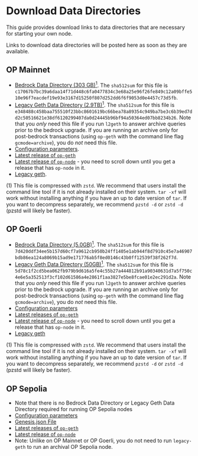 
# Download Data Directories

This guide provides download links to data directories that are necessary for starting your own node.

<Callout> 
Links to download data directories will be posted here as soon as they are available.
</Callout>

## OP Mainnet

- [Bedrock Data Directory (303 GB)<sup>1</sup>](https://datadirs.optimism.io/mainnet-bedrock.tar.zst). 
  The `sha512sum` for this file is `c17067b7bc39a6daa14f71d448c6fa0477834c3e68a25e96f26fe849c12a09bffe510e96f7eacdef19e93e3167d15250f807d252dd6f6f9053d0e4457c73d5fb`.
- [Legacy Geth Data Directory (2.9TB)<sup>1</sup>](https://datadirs.optimism.io/mainnet-legacy-archival.tar.zst).
  The `sha512sum` for this file is `e348488c458baa755510f23bbc8601619bc66bea78a89354c949ba7be3c6b39ed7dd2c50516621e38df6120299407da0d24445b96bf94a50364ed07bb8234b26`.
  Note that you *only* need this file if you run `l2geth` to answer archive queries prior to the bedrock upgrade. 
  If you are running an archive only for post-bedrock transactions (using `op-geth` with the command line flag `gcmode=archive`), you do *not* need this file.
- [Configuration parameters](https://github.com/ethereum-optimism/optimism/blob/develop/packages/contracts-bedrock/deploy-config/mainnet.json).
- [Latest release of `op-geth`](https://github.com/ethereum-optimism/op-geth/releases/latest)
- [Latest release of `op-node`](https://github.com/ethereum-optimism/optimism/releases/) - you need to scroll down until you get a release that has `op-node` in it.
- [Legacy geth](https://hub.docker.com/layers/ethereumoptimism/l2geth/0.5.31/images/sha256-5577036dc36d167d11f5ac49b91cc0a3d835574928a9563783c2e70309e5eb28?context=explore).
  

(1) This file is compressed with `zstd`. 
We recommend that users install the command line tool if it is not already installed on their system. 
`tar -xf` will work without installing anything if you have an up to date version of `tar`. 
If you want to decompress separately, we recommend `pzstd -d`  or `zstd -d` (pzstd will likely be faster).

## OP Goerli

- [Bedrock Data Directory (5.0GB)<sup>1</sup>](https://datadirs.optimism.io/goerli-bedrock.tar.zst).
  The `sha512sum` for this file is `7d420ddf34ee5b157d60cf7a9612cb950b24ff1405e1ab944f8d7910c45e7a46907bdb86ea124a8069b15ad9e171776ab5f8ed0146c43b0ff12539f38f262f7d`.
- [Legacy Geth Data Directory (50GB)<sup>1</sup>](https://datadirs.optimism.io/goerli-legacy-archival.tar.zst).
  The `sha512sum` for this file is `5d78c1f2cd5bea062fb979b9d616a5fe4c55b27a444812b91a90340631d7a5f750c4e6e5a352513f3cf102d61586a4e2861f1aa3827e5be8fcae01e2ec291d2a`.
  Note that you *only* need this file if you run `l2geth` to answer archive queries prior to the bedrock upgrade. 
  If you are running an archive only for post-bedrock transactions (using `op-geth` with the command line flag `gcmode=archive`), you do *not* need this file.
- [Configuration parameters](https://github.com/ethereum-optimism/optimism/blob/develop/packages/contracts-bedrock/deploy-config/goerli.json)
- [Latest releases of `op-geth`](https://github.com/ethereum-optimism/op-geth/releases/latest)
- [Latest release of `op-node`](https://github.com/ethereum-optimism/optimism/releases/) - you need to scroll down until you get a release that has `op-node` in it.
- [Legacy geth](https://hub.docker.com/layers/ethereumoptimism/l2geth/0.5.31/images/sha256-5577036dc36d167d11f5ac49b91cc0a3d835574928a9563783c2e70309e5eb28?context=explore)

(1) This file is compressed with `zstd`. 
We recommend that users install the command line tool if it is not already installed on their system. 
`tar -xf` will work without installing anything if you have an up to date version of `tar`. 
If you want to decompress separately, we recommend `pzstd -d`  or `zstd -d` (pzstd will likely be faster).

## OP Sepolia

- Note that there is no Bedrock Data Directory or Legacy Geth Data Directory required for running OP Sepolia nodes
- [Configuration parameters](https://github.com/ethereum-optimism/optimism/blob/develop/packages/contracts-bedrock/deploy-config/sepolia.json)
- [Genesis.json File](https://networks.optimism.io/op-sepolia/genesis.json)
- [Latest releases of `op-geth`](https://github.com/ethereum-optimism/op-geth/releases/latest)
- [Latest release of `op-node`](https://github.com/ethereum-optimism/optimism/releases/latest)
- Note: Unlike on OP Mainnet or OP Goerli, you do not need to run `legacy-geth` to run an archival OP Sepolia node.